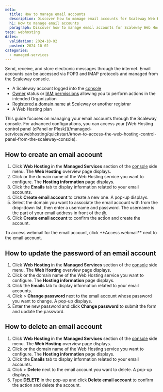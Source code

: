 ```yaml
---
meta:
  title: How to manage email accounts
  description: Discover how to manage email accounts for Scaleway Web Hosting plans from the console.
  h1: How to manage email accounts
  paragraph: Discover how to manage email accounts for Scaleway Web Hosting plans from the console.
tags: webhosting
dates:
  validation: 2024-10-02
  posted: 2024-10-02
categories:
  - managed-services
---
```


Send, receive, and store electronic messages through the internet. Email accounts can be accessed via POP3 and IMAP protocols and managed from the Scaleway console.

<Macro id="requirements" />

- A Scaleway account logged into the [console](https://console.scaleway.com)
- [Owner](/identity-and-access-management/iam/concepts/#owner) status or [IAM permissions](/identity-and-access-management/iam/concepts/#permission) allowing you to perform actions in the intended Organization
- [Registered a domain name](/network/domains-and-dns/how-to/register-internal-domain/) at Scaleway or another registrar
- A Web Hosting plan

<Message type="tip">
  This guide focuses on managing your email accounts through the Scaleway console. For advanced configurations, you can access your [Web Hosting control panel (cPanel or Plesk)](/managed-services/webhosting/quickstart/#how-to-access-the-web-hosting-control-panel-from-the-scaleway-console).
</Message>

## How to create an email account

1. Click **Web Hosting** in the **Managed Services** section of the [console](https://console.scaleway.com/) side menu. The **Web Hosting** overview page displays.
2. Click <Icon name="seeMore" /> or the domain name of the Web Hosting service you want to configure. The **Hosting information** page displays.
3. Click the **Emails** tab to display information related to your email accounts.
4. Click **Create email account** to create a new one. A pop-up displays.
5. Select the domain you want to associate the email account with from the drop-down list, then enter a username and password.
    <Message type="tip">
        The username is the part of your email address in front of the @.
    </Message>
6. Click **Create email account** to confirm the action and create the account.

<Message type="tip">
    To access webmail for the email account, click **Access webmail** next to the email account.
</Message>


## How to update the password of an email account

1. Click **Web Hosting** in the **Managed Services** section of the [console](https://console.scaleway.com/) side menu. The **Web Hosting** overview page displays.
2. Click <Icon name="seeMore" /> or the domain name of the Web Hosting service you want to configure. The **Hosting information** page displays.
3. Click the **Emails** tab to display information related to your email accounts.
4. Click <Icon name="more" /> > **Change password** next to the email account whose password you want to change. A pop-up displays.
5. Enter the new password and click **Change password** to submit the form and update the password.

## How to delete an email account

1. Click **Web Hosting** in the **Managed Services** section of the [console](https://console.scaleway.com/) side menu. The **Web Hosting** overview page displays.
2. Click <Icon name="seeMore" /> or the domain name of the Web Hosting service you want to configure. The **Hosting information** page displays.
3. Click the **Emails** tab to display information related to your email accounts.
4. Click <Icon name="more" /> > **Delete** next to the email account you want to delete. A pop-up displays.
5. Type **DELETE** in the pop-up and click **Delete email account** to confirm the action and delete the account.
